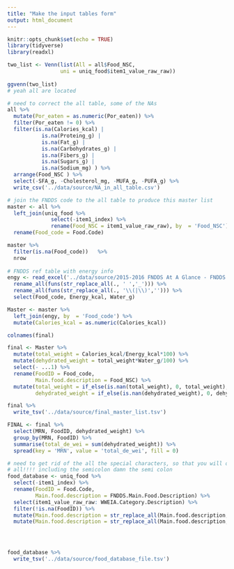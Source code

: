```yaml
---
title: "Make the input tables form"
output: html_document
---
```


```r
knitr::opts_chunk$set(echo = TRUE)
library(tidyverse)
library(readxl)
```

```r


two_list <- Venn(list(All = all$Food_NSC,
                 uni = uniq_food$item1_value_raw_raw))
 
ggvenn(two_list)
# yeah all are located
```

```r
# need to correct the all table, some of the NAs
all %>% 
  mutate(Por_eaten = as.numeric(Por_eaten)) %>% 
  filter(Por_eaten != 0) %>% 
  filter(is.na(Calories_kcal) | 
           is.na(Proteing_g) |
           is.na(Fat_g) |
           is.na(Carbohydrates_g) |
           is.na(Fibers_g) |
           is.na(Sugars_g) |
           is.na(Sodium_mg) ) %>% 
  arrange(Food_NSC ) %>% 
  select(-SFA_g, -Cholesterol_mg, -MUFA_g, -PUFA_g) %>% 
  write_csv('../data/source/NA_in_all_table.csv')

```

```r
# join the FNDDS code to the all table to produce this master list
master <- all %>% 
  left_join(uniq_food %>% 
              select(-item1_index) %>% 
              rename(Food_NSC = item1_value_raw_raw), by  = 'Food_NSC') %>% 
  rename(Food_code = Food.Code)

master %>% 
  filter(is.na(Food_code))   %>% 
  nrow
  
# FNDDS ref table with energy info
engy <- read_excel('../data/source/2015-2016 FNDDS At A Glance - FNDDS Nutrient Values.xlsx', skip = 1) %>% 
  rename_all(funs(str_replace_all(., ' ','_'))) %>% 
  rename_all(funs(str_replace_all(., '\\(|\\)',''))) %>% 
  select(Food_code, Energy_kcal, Water_g)

Master <- master %>% 
  left_join(engy, by  = 'Food_code') %>% 
  mutate(Calories_kcal = as.numeric(Calories_kcal))

colnames(final)
```

```r
final <- Master %>% 
  mutate(total_weight = Calories_kcal/Energy_kcal*100) %>% 
  mutate(dehydrated_weight = total_weight*Water_g/100) %>% 
  select(- ...1) %>% 
  rename(FoodID = Food_code,
         Main.food.description = Food_NSC) %>% 
  mutate(total_weight = if_else(is.nan(total_weight), 0, total_weight),
         dehydrated_weight = if_else(is.nan(dehydrated_weight), 0, dehydrated_weight))

final %>% 
  write_tsv('../data/source/final_master_list.tsv')
```

```r
FINAL <- final %>% 
  select(MRN, FoodID, dehydrated_weight) %>% 
  group_by(MRN, FoodID) %>% 
  summarise(total_de_wei = sum(dehydrated_weight)) %>% 
  spread(key = 'MRN', value = 'total_de_wei', fill = 0)
```

```r
# need to get rid of the all the special characters, so that you will only see underscores
# all!!!! including the semicolon damn the semi colon
food_database <- uniq_food %>% 
  select(-item1_index) %>% 
  rename(FoodID = Food.Code,
         Main.food.description = FNDDS.Main.Food.Description) %>% 
  select(item1_value_raw_raw: WWEIA.Category.Description) %>% 
  filter(!is.na(FoodID)) %>% 
  mutate(Main.food.description = str_replace_all(Main.food.description,',| |-|\\(|\\)|%|/|"|;','_')) %>% 
  mutate(Main.food.description = str_replace_all(Main.food.description,"'",""))




food_database %>% 
  write_tsv('../data/source/food_database_file.tsv')
  
```


